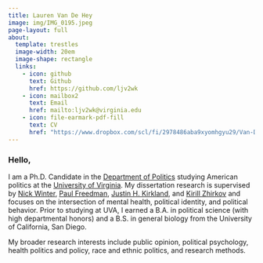 ```yaml
---
title: Lauren Van De Hey
image: img/IMG_0195.jpeg
page-layout: full
about:
  template: trestles
  image-width: 20em
  image-shape: rectangle
  links:
    - icon: github
      text: Github
      href: https://github.com/ljv2wk
    - icon: mailbox2
      text: Email
      href: mailto:ljv2wk@virginia.edu
    - icon: file-earmark-pdf-fill
      text: CV
      href: "https://www.dropbox.com/scl/fi/2978486aba9xyomhgyu29/Van-De-Hey-Lauren_CV_2023.pdf?rlkey=1szew1xv6hg0kad6qrmbb96t8&dl=0"
---
```


### Hello,

I am a Ph.D. Candidate in the [Department of Politics](https://politics.virginia.edu/) studying American politics at the [University of Virginia](http://www.virginia.edu/). My dissertation research is supervised by [Nick Winter](https://www.nicholasjgwinter.com), [Paul Freedman](https://politics.virginia.edu/freedman), [Justin H. Kirkland](https://jhkirkla.com/), and [Kirill Zhirkov](https://kirillzhirkov.me) and focuses on the intersection of mental health, political identity, and political behavior. Prior to studying at UVA, I earned a B.A. in political science (with high departmental honors) and a B.S. in general biology from the University of California, San Diego.

My broader research interests include public opinion, political psychology, health politics and policy, race and ethnic politics, and research methods. 
